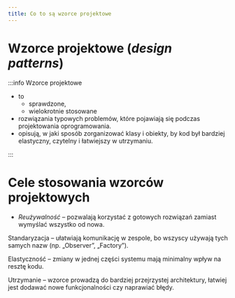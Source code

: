 ```yaml
---
title: Co to są wzorce projektowe
---
```


# Wzorce projektowe (*design patterns*)


:::info Wzorce projektowe
- to
    - sprawdzone,
    - wielokrotnie stosowane
- rozwiązania typowych problemów, które pojawiają się podczas projektowania oprogramowania.
- opisują, w jaki sposób zorganizować klasy i obiekty, by kod był bardziej elastyczny, czytelny i łatwiejszy w utrzymaniu.

:::


# Cele stosowania wzorców projektowych
- *Reużywalność* – pozwalają korzystać z gotowych rozwiązań zamiast wymyślać wszystko od nowa.

Standaryzacja – ułatwiają komunikację w zespole, bo wszyscy używają tych samych nazw (np. „Observer”, „Factory”).

Elastyczność – zmiany w jednej części systemu mają minimalny wpływ na resztę kodu.

Utrzymanie – wzorce prowadzą do bardziej przejrzystej architektury, łatwiej jest dodawać nowe funkcjonalności czy naprawiać błędy.
















